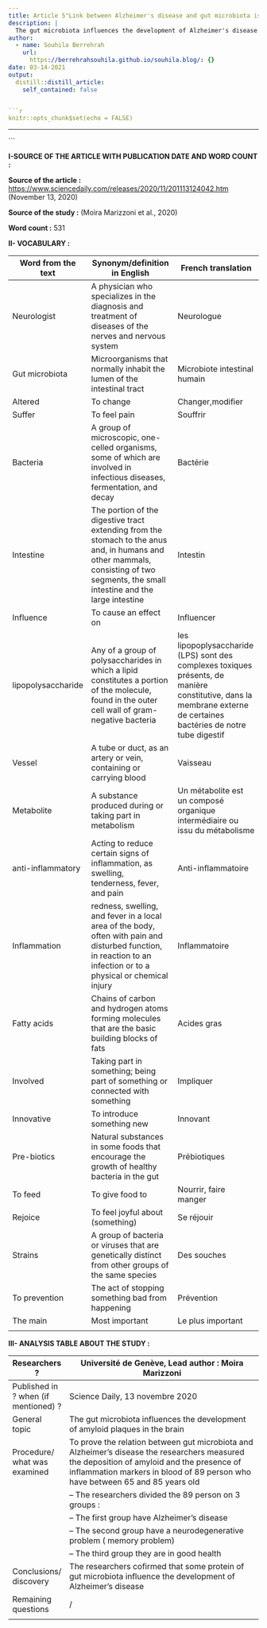 ```yaml
---
title: Article 5"Link between Alzheimer's disease and gut microbiota is confirmed"
description: |
  The gut microbiota influences the development of Alzheimer's disease .
author:
  - name: Souhila Berrehrah
    url:
      https://berrehrahsouhila.github.io/souhila.blog/: {}
date: 03-14-2021
output:
  distill::distill_article:
    self_contained: false


```r
knitr::opts_chunk$set(echo = FALSE)
```
---
```

**I-SOURCE OF THE ARTICLE WITH PUBLICATION DATE AND WORD COUNT :**

**Source of the article :**
<https://www.sciencedaily.com/releases/2020/11/201113124042.htm> (November 13, 2020)

**Source of the study :** (Moira Marizzoni et al., 2020)

**Word count :** 531

**II- VOCABULARY :**

| Word from the text  |  Synonym/definition in English                                                                                                                                                      | French translation                                                                                                                                                   |
| ------------------- | ----------------------------------------------------------------------------------------------------------------------------------------------------------------------------------- | -------------------------------------------------------------------------------------------------------------------------------------------------------------------- |
| Neurologist         | A physician who specializes in the diagnosis and treatment of diseases of the nerves and nervous system                                                                             | Neurologue                                                                                                                                                           |
| Gut microbiota      | Microorganisms that normally inhabit the lumen of the intestinal tract                                                                                                              | Microbiote intestinal humain                                                                                                                                         |
| Altered             | To change                                                                                                                                                                           | Changer,modifier                                                                                                                                                     |
| Suffer              | To feel pain                                                                                                                                                                        | Souffrir                                                                                                                                                             |
| Bacteria            | A group of microscopic, one-celled organisms, some of which are involved in infectious diseases, fermentation, and decay                                                            | Bactérie                                                                                                                                                             |
| Intestine           | The portion of the digestive tract extending from the stomach to the anus and, in humans and other mammals, consisting of two segments, the small intestine and the large intestine | Intestin                                                                                                                                                             |
| Influence           | To cause an effect on                                                                                                                                                               | Influencer                                                                                                                                                           |
| lipopolysaccharide  | Any of a group of polysaccharides in which a lipid constitutes a portion of the molecule, found in the outer cell wall of gram-negative bacteria                                    | les lipopoplysaccharide (LPS) sont des complexes toxiques présents, de manière constitutive, dans la membrane externe de  certaines bactéries de notre tube digestif |
| Vessel              | A tube or duct, as an artery or vein, containing or carrying blood                                                                                                                  | Vaisseau                                                                                                                                                             |
| Metabolite          | A substance produced during or taking part in metabolism                                                                                                                            | Un métabolite est un composé organique intermédiaire ou issu du métabolisme                                                                                          |
| anti-inflammatory   | Acting to reduce certain signs of inflammation, as swelling, tenderness, fever, and pain                                                                                            | Anti-inflammatoire                                                                                                                                                   |
| Inflammation        | redness, swelling, and fever in a local area of the body, often with pain and disturbed function, in reaction to an infection or to a physical or chemical injury                   | Inflammatoire                                                                                                                                                        |
| Fatty acids         | Chains of carbon and hydrogen atoms forming molecules that   are the basic building blocks of fats                                                                                  | Acides gras                                                                                                                                                          |
| Involved            | Taking part in something; being part of something or connected with something                                                                                                       | Impliquer                                                                                                                                                            |
| Innovative          | To introduce something new                                                                                                                                                          | Innovant                                                                                                                                                             |
| Pre-biotics         | Natural substances in some foods that encourage the growth   of healthy bacteria in the gut                                                                                         | Prébiotiques                                                                                                                                                         |
| To feed             | To give food to                                                                                                                                                                     | Nourrir, faire manger                                                                                                                                                |
| Rejoice             | To feel joyful about (something)                                                                                                                                                    | Se réjouir                                                                                                                                                           |
| Strains             | A group of bacteria or viruses that are genetically distinct from other groups of the same species                                                                                  | Des souches                                                                                                                                                          |
| To prevention       | The act of stopping something bad from happening                                                                                                                                    | Prévention                                                                                                                                                           |
| The main            | Most important                                                                                                                                                                      | Le plus important                                                                                                                                                    |
|                     |                                                                                                                                                                                     |                                                                                                                                                                      |


**III- ANALYSIS TABLE ABOUT THE STUDY :**

| Researchers ?                             | Université de Genève,  Lead author : Moira Marizzoni                                                                                                                                                                        |
| ----------------------------------------- | --------------------------------------------------------------------------------------------------------------------------------------------------------------------------------------------------------------------------- |
|  Published     in ? when (if mentioned) ? | Science Daily, 13 novembre 2020                                                                                                                                                                                             |
| General topic                             | The gut microbiota influences the development of amyloid plaques in the brain                                                                                                                                               |
| Procedure/ what was examined              | To prove the relation between gut microbiota and Alzheimer’s disease the researchers measured the deposition of amyloid and the presence of inflammation markers in blood of 89 person who have between 65 and 85 years old |
|                                           |  – The researchers divided the 89 person on 3 groups  :                                                                                                                                                                     |
|                                           |  – The first group have Alzheimer’s disease                                                                                                                                                                                 |
|                                           |  – The second group have a neurodegenerative problem ( memory problem)                                                                                                                                                      |
|                                           |  – The third group they are in good health                                                                                                                                                                                  |
| Conclusions/ discovery                    | The researchers cofirmed that some protein of gut microbiota influence the development of Alzheimer’s disease                                                                                                               |
| Remaining questions                       | /                                                                                                                                                                                                                           |
|                                           |                                                                                                                                                                                                                             |
